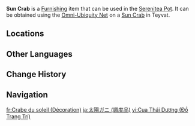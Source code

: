 {{About|the furnishing|the wildlife|Sun Crab}}
{{Furnishing Infobox
|title          = Sun Crab
|id             = 369114
|image          = Item Sun Crab (Furnishing).png
|category       = Animal
|subcategory    = Outdoor Creature
|quality        = 3
|adeptal_energy = 100
|load           = 350
|reduced_load   = 350
|description    = A claw-snapping crab that can be found in various water bodies throughout [[Teyvat]].<br>The shells of these crabs are painted in many beautiful red shades, which wonderfully reflect the many stages of sunlight. Sometimes, they can reflect the daylight of the Realm Within. The resultant crystalline light sometimes startles the half-asleep [[Tubby]] awake.
|mention        = Tubby
|source1        = Omni-Ubiquity Net
}}
'''Sun Crab''' is a [[Furnishing]] item that can be used in the [[Serenitea Pot]]. It can be obtained using the [[Omni-Ubiquity Net]] on a [[Sun Crab]] in Teyvat.

==Locations==
{{Transclude|Sun Crab|Locations}}

==Other Languages==
{{Other Languages
|Transclude=Sun Crab
}}

==Change History==
{{Change History|2.3}}

==Navigation==
{{Furnishing Navbox/Living|Animal}}

[[fr:Crabe du soleil (Décoration)]]
[[ja:太陽ガニ (調度品)]]
[[vi:Cua Thái Dương (Đồ Trang Trí)]]
